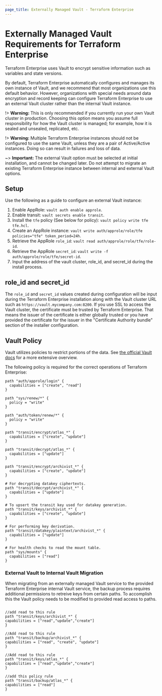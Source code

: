```yaml
---
page_title: Externally Managed Vault - Terraform Enterprise
---
```


# Externally Managed Vault Requirements for Terraform Enterprise

Terraform Enterprise uses Vault to encrypt sensitive information such as variables and state versions.

By default, Terraform Enterprise automatically configures and manages its own instance of Vault, and we recommend that most organizations use this default behavior. However, organizations with special needs around data encryption and record keeping can configure Terraform Enterprise to use an external Vault cluster rather than the internal Vault instance.

!> **Warning:** This is only recommended if you currently run your own Vault cluster in production.
Choosing this option means you assume full responsibility for how the Vault cluster is managed;
for example, how it is sealed and unsealed, replicated, etc.

!> **Warning:** Multiple Terraform Enterprise instances should not be configured to use the same Vault, unless they are a pair of Active/Active instances. Doing so can result in failures and loss of data.

~> **Important:** The external Vault option must be selected at initial installation, and cannot be changed later.
Do not attempt to migrate an existing Terraform Enterprise instance between internal and external
Vault options.

## Setup

Use the following as a guide to configure an external Vault instance:

1. Enable AppRole: `vault auth enable approle`.
1. Enable transit: `vault secrets enable transit`.
1. Install the `tfe` policy (See below for policy):
   `vault policy write tfe tfe.hcl`.
1. Create an AppRole instance:
   `vault write auth/approle/role/tfe policies="tfe" token_period=24h`.
1. Retrieve the AppRole `role_id`: `vault read auth/approle/role/tfe/role-id`.
1. Retrieve the AppRole `secret_id`:
   `vault write -f auth/approle/role/tfe/secret-id`.
1. Input the address of the vault cluster, role_id, and secret_id during the
   install process.

## role_id and secret_id

The `role_id` and `secret_id` values created during configuration will be input during
the Terraform Enterprise installation along with the Vault cluster URL such as
`https://vault.mycompany.com:8200`. If you use SSL to access the Vault cluster,
the certificate must be trusted by Terraform Enterprise. That means the issuer of the certificate
is either globally trusted or you have provided the certificate for the issuer
in the "Certificate Authority bundle" section of the installer configuration.

## Vault Policy

Vault utilizes policies to restrict portions of the data. See [the official
Vault docs](https://www.vaultproject.io/docs/concepts/policies.html) for a
more extensive overview.

The following policy is required for the correct operations of Terraform Enterprise:

```
path "auth/approle/login" {
  capabilities = ["create", "read"]
}

path "sys/renew/*" {
  policy = "write"
}

path "auth/token/renew/*" {
  policy = "write"
}

path "transit/encrypt/atlas_*" {
  capabilities = ["create", "update"]
}

path "transit/decrypt/atlas_*" {
  capabilities = ["update"]
}

path "transit/encrypt/archivist_*" {
  capabilities = ["create", "update"]
}

# For decrypting datakey ciphertexts.
path "transit/decrypt/archivist_*" {
  capabilities = ["update"]
}

# To upsert the transit key used for datakey generation.
path "transit/keys/archivist_*" {
  capabilities = ["create", "update"]
}

# For performing key derivation.
path "transit/datakey/plaintext/archivist_*" {
  capabilities = ["update"]
}

# For health checks to read the mount table.
path "sys/mounts" {
  capabilities = ["read"]
}
```

### External Vault to Internal Vault Migration

When migrating from an externally managed Vault service to the provided Terraform Enterprise internal Vault service, the backup process requires additional permissions to retreive keys from certain paths. To accomplish this the Vault policy needs to be modified to provided read access to paths. 

```

//add read to this rule
path "transit/keys/archivist_*" {
capabilities = ["read","update","create"] 
}

//Add read to this rule
path "transit/backup/archivist_*" {
capabilities = ["read", "create", "update"]
}

//Add read to this rule
path "transit/keys/atlas_*" {
capabilities = ["read","update","create"]
}

//add this policy rule
path "transit/backup/atlas_*" {
capabilities = ["read"]
}

```
